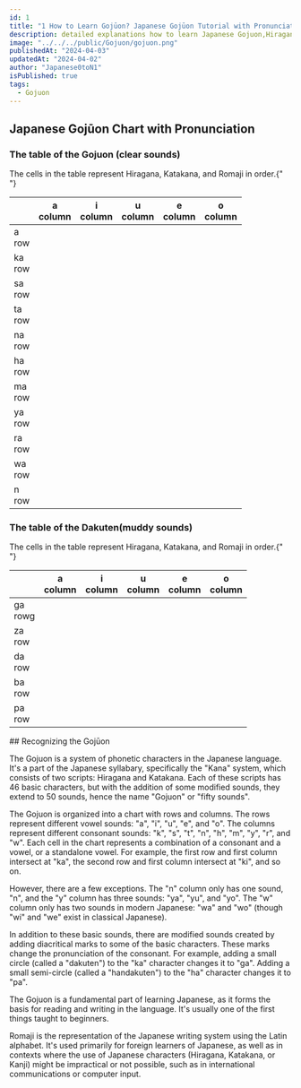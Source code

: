 ```yaml
---
id: 1
title: "1 How to Learn Gojūon? Japanese Gojūon Tutorial with Pronunciation"
description: detailed explanations how to learn Japanese Gojuon,Hiragana and Katakana.Japanese Gojuon Chart/Table with Pronunciation.
image: "../../../public/Gojuon/gojuon.png"
publishedAt: "2024-04-03"
updatedAt: "2024-04-02"
author: "Japanese0toN1"
isPublished: true
tags:
  - Gojuon
---
```


## Japanese Gojūon Chart with Pronunciation

<h3 className="text-center">The table of the Gojuon (clear sounds)</h3>
<p className="text-center">
  The cells in the table represent Hiragana, Katakana, and Romaji in order.{" "}
</p>
<table className="table-auto text-center sm:text-2xl text-base border-collapse w-full brightness-130">
  <thead>
    <tr>
      <th></th>
      <th>
        a <br />
        column
      </th>
      <th>
        i <br />
        column
      </th>
      <th>
        u <br />
        column
      </th>
      <th>
        e <br />
        column
      </th>
      <th>
        o <br />
        column
      </th>
    </tr>
  </thead>
  <tbody className="text-center sm:text-2xl text-base font-bold brightness-125">
    <tr>
      <td>
        a <br />
        row
      </td>
      <td>
        <Gojuon ja="あ　ア" en="a" src="/Gojuon/a.mp3" />
      </td>
      <td>
        <Gojuon ja="い　イ" en="i" src="/Gojuon/i.mp3" />
      </td>
      <td>
        <Gojuon ja="う　ウ" en="u" src="/Gojuon/u.mp3" />
      </td>
      <td>
        <Gojuon ja="え　エ" en="e" src="/Gojuon/e.mp3" />
      </td>
      <td>
        <Gojuon ja="お　オ" en="o" src="/Gojuon/o.mp3" />
      </td>
    </tr>
    <tr>
      <td>
        ka <br />
        row
      </td>
      <td>
        <Gojuon ja="か　カ" en="ka" src="/Gojuon/ka.mp3" />
      </td>
      <td>
        <Gojuon ja="き　キ" en="ki" src="/Gojuon/ki.mp3" />
      </td>
      <td>
        <Gojuon ja="く　ク" en="ku" src="/Gojuon/ku.mp3" />
      </td>
      <td>
        <Gojuon ja="け　ケ" en="ke" src="/Gojuon/ke.mp3" />
      </td>
      <td>
        <Gojuon ja="こ　コ" en="ko" src="/Gojuon/ko.mp3" />
      </td>
    </tr>
    <tr>
      <td>
        sa <br />
        row
      </td>
      <td>
        <Gojuon ja="さ　サ" en="sa" src="/Gojuon/sa.mp3" />
      </td>
      <td>
        <Gojuon ja="し　シ" en="shi" src="/Gojuon/shi.mp3" />
      </td>
      <td>
        <Gojuon ja="す　ス" en="su" src="/Gojuon/su.mp3" />
      </td>
      <td>
        <Gojuon ja="セ　せ" en="se" src="/Gojuon/se.mp3" />
      </td>
      <td>
        <Gojuon ja="そ　ソ" en="so" src="/Gojuon/so.mp3" />
      </td>
    </tr>
    <tr>
      <td>
        ta <br />
        row
      </td>
      <td>
        <Gojuon ja="た　タ" en="ta" src="/Gojuon/ta.mp3" />
      </td>
      <td>
        <Gojuon ja="ち　チ" en="chi" src="/Gojuon/chi.mp3" />
      </td>
      <td>
        <Gojuon ja="つ　ツ" en="tsu" src="/Gojuon/tu.mp3" />
      </td>
      <td>
        <Gojuon ja="て　テ" en="te" src="/Gojuon/te.mp3" />
      </td>
      <td>
        <Gojuon ja="と　ト" en="to" src="/Gojuon/to.mp3" />
      </td>
    </tr>
    <tr>
      <td>
        na <br />
        row
      </td>
      <td>
        <Gojuon ja="な　ナ" en="na" src="/Gojuon/na.mp3" />
      </td>
      <td>
        <Gojuon ja="に　ニ" en="ni" src="/Gojuon/ni.mp3" />
      </td>
      <td>
        <Gojuon ja="ぬ　ヌ" en="nu" src="/Gojuon/nu.mp3" />
      </td>
      <td>
        <Gojuon ja="ね　ネ" en="ne" src="/Gojuon/ne.mp3" />
      </td>
      <td>
        <Gojuon ja="の　ノ" en="no" src="/Gojuon/no.mp3" />
      </td>
    </tr>
    <tr>
      <td>
        ha <br />
        row
      </td>
      <td>
        <Gojuon ja="は　ハ" en="ha" src="/Gojuon/ha.mp3" />
      </td>
      <td>
        <Gojuon ja="ひ　ヒ" en="hi" src="/Gojuon/hi.mp3" />
      </td>
      <td>
        <Gojuon ja="ふ　フ" en="fu" src="/Gojuon/hu.mp3" />
      </td>
      <td>
        <Gojuon ja="へ　へ" en="he" src="/Gojuon/he.mp3" />
      </td>
      <td>
        <Gojuon ja="ほ　ホ" en="ho" src="/Gojuon/ho.mp3" />
      </td>
    </tr>
    <tr>
      <td>
        ma <br />
        row
      </td>
      <td>
        <Gojuon ja="ま　マ" en="ma" src="/Gojuon/ma.mp3" />
      </td>
      <td>
        <Gojuon ja="み　ミ" en="mi" src="/Gojuon/mi.mp3" />
      </td>
      <td>
        <Gojuon ja="む　ム" en="mu" src="/Gojuon/mu.mp3" />
      </td>
      <td>
        <Gojuon ja="め　メ" en="me" src="/Gojuon/me.mp3" />
      </td>
      <td>
        <Gojuon ja="も　モ" en="mo" src="/Gojuon/mo.mp3" />
      </td>
    </tr>
    <tr>
      <td>
        ya <br />
        row
      </td>
      <td>
        <Gojuon ja="や　ヤ" en="ya" src="/Gojuon/ya.mp3" />
      </td>
      <td></td>
      <td>
        <Gojuon ja="ゆ　ユ" en="yu" src="/Gojuon/yu.mp3" />
      </td>
      <td></td>
      <td>
        <Gojuon ja="よ　ヨ" en="yo" src="/Gojuon/yo.mp3" />
      </td>
    </tr>
    <tr>
      <td>
        ra <br />
        row
      </td>
      <td>
        <Gojuon ja="ら　ラ" en="ra" src="/Gojuon/ra.mp3" />
      </td>
      <td>
        <Gojuon ja="り　り" en="ri" src="/Gojuon/ri.mp3" />
      </td>
      <td>
        <Gojuon ja="る　ル" en="ru" src="/Gojuon/ru.mp3" />
      </td>
      <td>
        <Gojuon ja="れ　レ" en="re" src="/Gojuon/re.mp3" />
      </td>
      <td>
        <Gojuon ja="ろ　ロ" en="ro" src="/Gojuon/ro.mp3" />
      </td>
    </tr>
    <tr>
      <td>
        wa <br />
        row
      </td>
      <td>
        <Gojuon ja="わ　ワ" en="wa" src="/Gojuon/wa.mp3" />
      </td>
      <td></td>
      <td></td>
      <td></td>
      <td>
        <Gojuon ja="を　ヲ" en="wo" src="/Gojuon/wo.mp3" />
      </td>
    </tr>
    <tr>
      <td>
        n <br />
        row
      </td>
      <td></td>
      <td></td>
      <td>
        <Gojuon ja="ん　ン" en="n" src="/Gojuon/n.mp3" />
      </td>
      <td></td>
      <td></td>
    </tr>
  </tbody>
</table>
<h3 className="text-center">The table of the Dakuten(muddy sounds)</h3>
<p className="text-center">
  The cells in the table represent Hiragana, Katakana, and Romaji in order.{" "}
</p>
<table className="table-auto text-center sm:text-2xl text-base border-collapse w-full brightness-130">
  <thead>
    <tr>
      <th></th>
      <th>
        a <br />
        column
      </th>
      <th>
        i <br />
        column
      </th>
      <th>
        u <br />
        column
      </th>
      <th>
        e <br />
        column
      </th>
      <th>
        o <br />
        column
      </th>
    </tr>
  </thead>
  <tbody className="text-center sm:text-2xl text-base font-bold brightness-125">
    <tr>
      <td>
        ga <br />
        rowg
      </td>
      <td>
        <Gojuon ja="が　ガ" en="ga" src="/Gojuon/ga.mp3" />
      </td>
      <td>
        <Gojuon ja="ぎ　ギ" en="gi" src="/Gojuon/gi.mp3" />
      </td>
      <td>
        <Gojuon ja="ぐ　グ" en="gu" src="/Gojuon/gu.mp3" />
      </td>
      <td>
        <Gojuon ja="げ　ゲ" en="ge" src="/Gojuon/ge.mp3" />
      </td>
      <td>
        <Gojuon ja="ご　ゴ" en="go" src="/Gojuon/go.mp3" />
      </td>
    </tr>
    <tr>
      <td>
        za <br />
        row
      </td>
      <td>
        <Gojuon ja="ざ　ザ" en="za" src="/Gojuon/za.mp3" />
      </td>
      <td>
        <Gojuon ja="じ　ジ" en="ji" src="/Gojuon/zi.mp3" />
      </td>
      <td>
        <Gojuon ja="ず　ズ" en="zu" src="/Gojuon/zu.mp3" />
      </td>
      <td>
        <Gojuon ja="ぜ　ゼ" en="ze" src="/Gojuon/ze.mp3" />
      </td>
      <td>
        <Gojuon ja="ぞ　ゾ" en="zo" src="/Gojuon/zo.mp3" />
      </td>
    </tr>
    <tr>
      <td>
        da <br />
        row
      </td>
      <td>
        <Gojuon ja="だ　ダ" en="da" src="/Gojuon/da.mp3" />
      </td>
      <td>
        <Gojuon ja="ぢ　ヂ" en="ji" src="/Gojuon/di.mp3" />
      </td>
      <td>
        <Gojuon ja="づ　ヅ" en="zu" src="/Gojuon/du.mp3" />
      </td>
      <td>
        <Gojuon ja="で　デ" en="de" src="/Gojuon/de.mp3" />
      </td>
      <td>
        <Gojuon ja="ど　ド" en="do" src="/Gojuon/do.mp3" />
      </td>
    </tr>
    <tr>
      <td>
        ba <br />
        row
      </td>
      <td>
        <Gojuon ja="ば　バ" en="ba" src="/Gojuon/ba.mp3" />
      </td>
      <td>
        <Gojuon ja="び　ビ" en="bi" src="/Gojuon/bi.mp3" />
      </td>
      <td>
        <Gojuon ja="ぶ　ブ" en="bu" src="/Gojuon/bu.mp3" />
      </td>
      <td>
        <Gojuon ja="べ　べ" en="be" src="/Gojuon/be.mp3" />
      </td>
      <td>
        <Gojuon ja="ぼ　ボ" en="bo" src="/Gojuon/bo.mp3" />
      </td>
    </tr>
    <tr>
      <td>
        pa <br />
        row
      </td>
      <td>
        <Gojuon ja="ぱ　パ" en="pa" src="/Gojuon/pa.mp3" />
      </td>
      <td>
        <Gojuon ja="ぴ　ピ" en="pi" src="/Gojuon/pi.mp3" />
      </td>
      <td>
        <Gojuon ja="ぷ　プ" en="pu" src="/Gojuon/pu.mp3" />
      </td>
      <td>
        <Gojuon ja="ぺ　ぺ" en="pe" src="/Gojuon/pe.mp3" />
      </td>
      <td>
        <Gojuon ja="ぽ　ポ" en="po" src="/Gojuon/po.mp3" />
      </td>
    </tr>
  </tbody>
</table>
## Recognizing the Gojūon

The Gojuon is a system of phonetic characters in the Japanese language. It's a part of the Japanese syllabary, specifically the "Kana" system, which consists of two scripts: Hiragana and Katakana. Each of these scripts has 46 basic characters, but with the addition of some modified sounds, they extend to 50 sounds, hence the name "Gojuon" or "fifty sounds".

The Gojuon is organized into a chart with rows and columns. The rows represent different vowel sounds: "a", "i", "u", "e", and "o". The columns represent different consonant sounds: "k", "s", "t", "n", "h", "m", "y", "r", and "w". Each cell in the chart represents a combination of a consonant and a vowel, or a standalone vowel. For example, the first row and first column intersect at "ka", the second row and first column intersect at "ki", and so on.

However, there are a few exceptions. The "n" column only has one sound, "n", and the "y" column has three sounds: "ya", "yu", and "yo". The "w" column only has two sounds in modern Japanese: "wa" and "wo" (though "wi" and "we" exist in classical Japanese).

In addition to these basic sounds, there are modified sounds created by adding diacritical marks to some of the basic characters. These marks change the pronunciation of the consonant. For example, adding a small circle (called a "dakuten") to the "ka" character changes it to "ga". Adding a small semi-circle (called a "handakuten") to the "ha" character changes it to "pa".

The Gojuon is a fundamental part of learning Japanese, as it forms the basis for reading and writing in the language. It's usually one of the first things taught to beginners.

Romaji is the representation of the Japanese writing system using the Latin alphabet. It's used primarily for foreign learners of Japanese, as well as in contexts where the use of Japanese characters (Hiragana, Katakana, or Kanji) might be impractical or not possible, such as in international communications or computer input.
